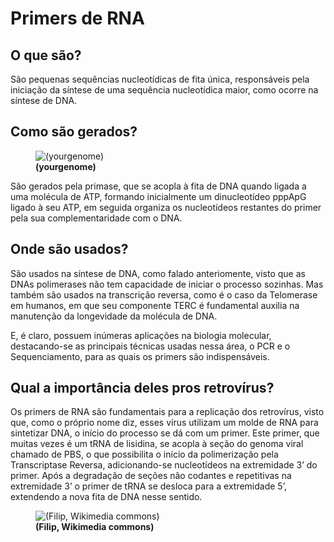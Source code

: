 # Primers de RNA

## O que são?

São pequenas sequências nucleotídicas de fita única, responsáveis pela iniciação da síntese de uma sequência nucleotídica maior,
como ocorre na síntese de DNA. 

## Como são gerados?

![**(yourgenome)**](./pics/primerformation.png)

São gerados pela primase, que se acopla à fita de DNA quando ligada a uma molécula de ATP, formando inicialmente um dinucleotídeo pppApG ligado à seu ATP, em seguida organiza os nucleotídeos restantes do primer pela sua complementaridade com o DNA.

## Onde são usados?

São usados na síntese de DNA, como falado anteriomente, visto que as DNAs polimerases não tem capacidade de iniciar o processo sozinhas. Mas também são usados na transcrição reversa, como é o caso da Telomerase em humanos, em que seu componente TERC é fundamental auxilia na manutenção da longevidade da molécula de DNA. 

E, é claro, possuem inúmeras aplicações na biologia molecular, destacando-se as principais técnicas usadas nessa área, o PCR e o Sequenciamento, para as quais os primers são indispensáveis.

## Qual a importância deles pros retrovírus?

Os primers de RNA são fundamentais para a replicação dos retrovírus, visto que, como o próprio nome diz, esses vírus utilizam um molde de RNA para sintetizar DNA, o início do processo se dá com um primer. Este primer, que muitas vezes é um tRNA de lisidina, se acopla à seção do genoma viral chamado de PBS, o que possibilita o início da polimerização pela Transcriptase Reversa, adicionando-se nucleotídeos na extremidade 3' do primer. Após a degradação de seções não codantes e repetitivas na extremidade 3' o primer de tRNA se desloca para a extremidade 5', extendendo a nova fita de DNA nesse sentido.

![**(Filip, Wikimedia commons)**](./pics/Reverse_transcription.svg)